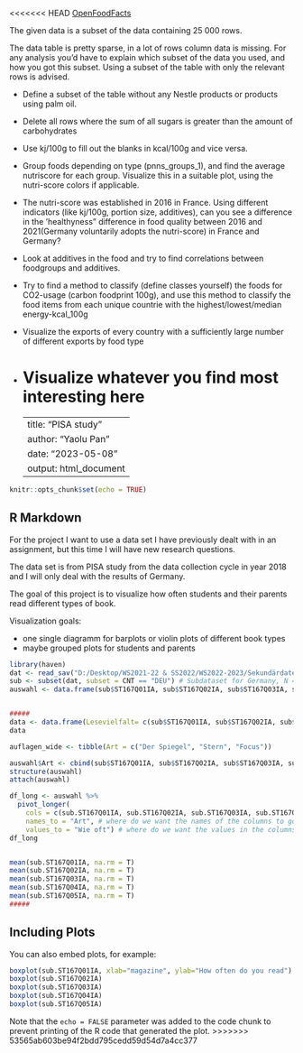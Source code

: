 <<<<<<< HEAD
[OpenFoodFacts](https://app.gigasheet.com/spreadsheet/OpenFoodFacts-org-Products-Database/9a056567_9b41_4dda_a673_37fe1d3526b5)

The given data is a subset of the data containing 25 000 rows.

The data table is pretty sparse, in a lot of rows column data is missing. For any analysis you'd have to explain which subset of the data you used, and how you got this subset. Using a subset of the table with only the relevant rows is advised.

-   Define a subset of the table without any Nestle products or products using palm oil.

-   Delete all rows where the sum of all sugars is greater than the amount of carbohydrates

-   Use kj/100g to fill out the blanks in kcal/100g and vice versa.

-   Group foods depending on type (pnns_groups_1), and find the average nutriscore for each group. Visualize this in a suitable plot, using the nutri-score colors if applicable.

-   The nutri-score was established in 2016 in France. Using different indicators (like kj/100g, portion size, additives), can you see a difference in the 'healthyness" difference in food quality between 2016 and 2021(Germany voluntarily adopts the nutri-score) in France and Germany?

-   Look at additives in the food and try to find correlations between foodgroups and additives.

-   Try to find a method to classify (define classes yourself) the foods for CO2-usage (carbon foodprint 100g), and use this method to classify the food items from each unique countrie with the highest/lowest/median energy-kcal_100g

-   Visualize the exports of every country with a sufficiently large number of different exports by food type

-   Visualize whatever you find most interesting here
=======
---
title: "PISA study"
author: "Yaolu Pan"
date: "2023-05-08"
output: html_document
---

```r
knitr::opts_chunk$set(echo = TRUE)
```

## R Markdown

For the project I want to use a data set I have previously dealt with in an assignment, but this time I will have new research questions. 

The data set is from PISA study from the data collection cycle in year 2018 and I will only deal with the results of Germany. 

The goal of this project is to visualize how often students and their parents read different types of book. 

Visualization goals:

* one single diagramm for barplots or violin plots of different book types 
* maybe grouped plots for students and parents

``` r
library(haven)
dat <- read_sav("D:/Desktop/WS2021-22 & SS2022/WS2022-2023/Sekundärdatenanalyse/CY07_MSU_STU_QQQ.sav")
sub <- subset(dat, subset = CNT == "DEU") # Subdataset for Germany, N = 5451
auswahl <- data.frame(sub$ST167Q01IA, sub$ST167Q02IA, sub$ST167Q03IA, sub$ST167Q04IA, sub$ST167Q05IA)


#####
data <- data.frame(Lesevielfalt= c(sub$ST167Q01IA, sub$ST167Q02IA, sub$ST167Q03IA, sub$ST167Q04IA, sub$ST167Q05IA))
data

auflagen_wide <- tibble(Art = c("Der Spiegel", "Stern", "Focus"))

auswahl$Art <- cbind(sub$ST167Q01IA, sub$ST167Q02IA, sub$ST167Q03IA, sub$ST167Q04IA, sub$ST167Q05IA)
structure(auswahl)
attach(auswahl)

df_long <- auswahl %>% 
  pivot_longer(
    cols = c(sub.ST167Q01IA, sub.ST167Q02IA, sub.ST167Q03IA, sub.ST167Q04IA, sub.ST167Q05IA), # Bücherarten
    names_to = "Art", # where do we want the names of the columns to go? (time)
    values_to = "Wie oft") # where do we want the values in the columns to go? (pro_skala)
df_long


mean(sub.ST167Q01IA, na.rm = T)
mean(sub.ST167Q02IA, na.rm = T)
mean(sub.ST167Q03IA, na.rm = T)
mean(sub.ST167Q04IA, na.rm = T)
mean(sub.ST167Q05IA, na.rm = T)
#####

```

## Including Plots

You can also embed plots, for example:


```r
boxplot(sub.ST167Q01IA, xlab="magazine", ylab="How often do you read")
boxplot(sub.ST167Q02IA)
boxplot(sub.ST167Q03IA)
boxplot(sub.ST167Q04IA)
boxplot(sub.ST167Q05IA)

```


Note that the `echo = FALSE` parameter was added to the code chunk to prevent printing of the R code that generated the plot.
>>>>>>> 53565ab603be94f2bdd795cedd59d54d7a4cc377
